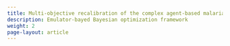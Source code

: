 ```yaml
---
title: Multi-objective recalibration of the complex agent-based malaria transmission model, EMOD
description: Emulator-bayed Bayesian optimization framework
weight: 2
page-layout: article
---
```

